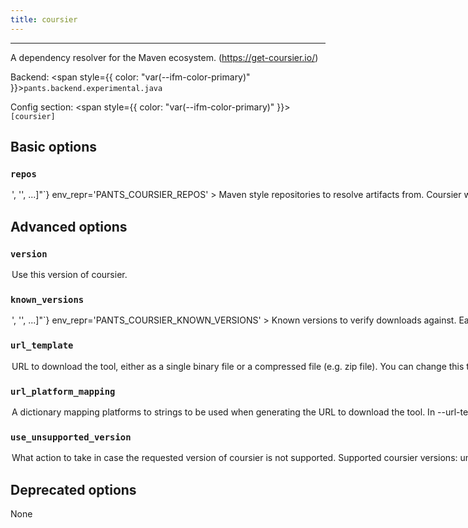 ```yaml
---
title: coursier
---
```



---

A dependency resolver for the Maven ecosystem. (https://get-coursier.io/)

Backend: <span style={{ color: "var(--ifm-color-primary)" }}>`pants.backend.experimental.java`</span>

Config section: <span style={{ color: "var(--ifm-color-primary)" }}>`[coursier]`</span>

## Basic options

<span className={styles.options}>

### `repos`

<Option
  cli_repr={`--coursier-repos="['<str>', '<str>', ...]"`}
  env_repr='PANTS_COURSIER_REPOS'
>
  

Maven style repositories to resolve artifacts from.

Coursier will resolve these repositories in the order in which they are specifed, and re-ordering repositories will cause artifacts to be re-downloaded. This can result in artifacts in lockfiles becoming invalid.

</Option>


## Advanced options

### `version`

<Option
  cli_repr='--coursier-version=<str>'
  env_repr='PANTS_COURSIER_VERSION'
  default_repr='v2.1.0-M5-18-gfebf9838c'
>
  

Use this version of coursier.

</Option>


### `known_versions`

<Option
  cli_repr={`--coursier-known-versions="['<str>', '<str>', ...]"`}
  env_repr='PANTS_COURSIER_KNOWN_VERSIONS'
>
  

Known versions to verify downloads against.

Each element is a pipe-separated string of `version|platform|sha256|length`, where\:

- `version` is the version string
- `platform` is one of `[linux_arm64,linux_x86_64,macos_arm64,macos_x86_64]`
- `sha256` is the 64-character hex representation of the expected sha256
digest of the download file, as emitted by `shasum -a 256`
- `length` is the expected length of the download file in bytes, as emitted by
`wc -c`

E.g., `3.1.2|macos_x86_64|6d0f18cd84b918c7b3edd0203e75569e0c7caecb1367bbbe409b44e28514f5be|42813`.

Values are space-stripped, so pipes can be indented for readability if necessary.

</Option>


### `url_template`

<Option
  cli_repr='--coursier-url-template=<str>'
  env_repr='PANTS_COURSIER_URL_TEMPLATE'
  default_repr='https://github.com/coursier/coursier/releases/download/{version}/cs-{platform}.gz'
>
  

URL to download the tool, either as a single binary file or a compressed file (e.g. zip file). You can change this to point to your own hosted file, e.g. to work with proxies or for access via the filesystem through a `file\:$abspath` URL (e.g. `file\:/this/is/absolute`, possibly by [templating the buildroot in a config file](\<[Options](doc\:options#config-file-entries)>)).

Use `\{version}` to have the value from `--version` substituted, and `\{platform}` to have a value from `--url-platform-mapping` substituted in, depending on the current platform. For example, https\://github.com/.../protoc-\{version}-\{platform}.zip.

</Option>


### `url_platform_mapping`

<Option
  cli_repr={`--coursier-url-platform-mapping="{'key1': val1, 'key2': val2, ...}"`}
  env_repr='PANTS_COURSIER_URL_PLATFORM_MAPPING'
>
  

A dictionary mapping platforms to strings to be used when generating the URL to download the tool.

In `--url-template`, anytime the `\{platform}` string is used, Pants will determine the current platform, and substitute `\{platform}` with the respective value from your dictionary.

For example, if you define `\{"macos_x86_64"\: "apple-darwin", "linux_x86_64"\: "unknown-linux"}`, and run Pants on Linux with an intel architecture, then `\{platform}` will be substituted in the `--url-template` option with `unknown-linux`.

</Option>


### `use_unsupported_version`

<Option
  cli_repr='--coursier-use-unsupported-version=<UnsupportedVersionUsage>'
  env_repr='PANTS_COURSIER_USE_UNSUPPORTED_VERSION'
  one_of='error, warning'
  default_repr='error'
>
  

What action to take in case the requested version of coursier is not supported.

Supported coursier versions\: unspecified

</Option>


## Deprecated options

None

</span>